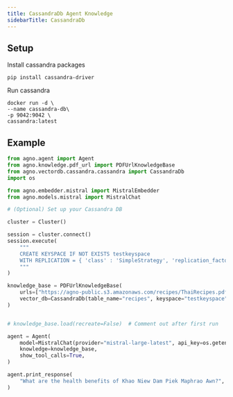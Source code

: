 ```yaml
---
title: CassandraDb Agent Knowledge
sidebarTitle: CassandraDb
---
```


## Setup
Install cassandra packages
```shell
pip install cassandra-driver
```
Run cassandra

```shell
docker run -d \
--name cassandra-db\
-p 9042:9042 \
cassandra:latest
```


## Example
```python agent_with_knowledge.py
from agno.agent import Agent
from agno.knowledge.pdf_url import PDFUrlKnowledgeBase
from agno.vectordb.cassandra.cassandra import CassandraDb
import os

from agno.embedder.mistral import MistralEmbedder
from agno.models.mistral import MistralChat

# (Optional) Set up your Cassandra DB

cluster = Cluster()

session = cluster.connect()
session.execute(
    """
    CREATE KEYSPACE IF NOT EXISTS testkeyspace
    WITH REPLICATION = { 'class' : 'SimpleStrategy', 'replication_factor' : 1 }
    """
)

knowledge_base = PDFUrlKnowledgeBase(
    urls=["https://agno-public.s3.amazonaws.com/recipes/ThaiRecipes.pdf"],
    vector_db=CassandraDb(table_name="recipes", keyspace="testkeyspace", session=session, embedder=MistralEmbedder()),
)


# knowledge_base.load(recreate=False)  # Comment out after first run

agent = Agent(
    model=MistralChat(provider="mistral-large-latest", api_key=os.getenv("MISTRAL_API_KEY")),
    knowledge=knowledge_base,
    show_tool_calls=True,
)

agent.print_response(
    "What are the health benefits of Khao Niew Dam Piek Maphrao Awn?", markdown=True, show_full_reasoning=True
)

```